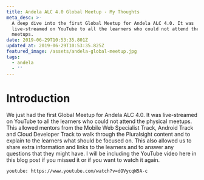 ```yaml
---
title: Andela ALC 4.0 Global Meetup - My Thoughts
meta_desc: >-
  A deep dive into the first Global Meetup for Andela ALC 4.0. It was
  live-streamed on YouTube to all the learners who could not attend the physical
  meetups.
date: 2019-06-29T10:53:35.801Z
updated_at: 2019-06-29T10:53:35.825Z
featured_image: /assets/andela-global-meetup.jpg
tags:
  - andela
  - ''
---
```

# Introduction

We just had the first Global Meetup for Andela ALC 4.0. It was live-streamed on YouTube to all the learners who could not attend the physical meetups. This allowed mentors from the Mobile Web Specialist Track, Android Track and Cloud Developer Track to walk through the Pluralsight content and to explain to the learners what should be focused on. This also allowed us to share extra information and links to the learners and to answer any questions that they might have. I will be including the YouTube video here in this blog post if you missed it or if you want to watch it again.

`youtube: https://www.youtube.com/watch?v=dOVycqW5A-c`

##
